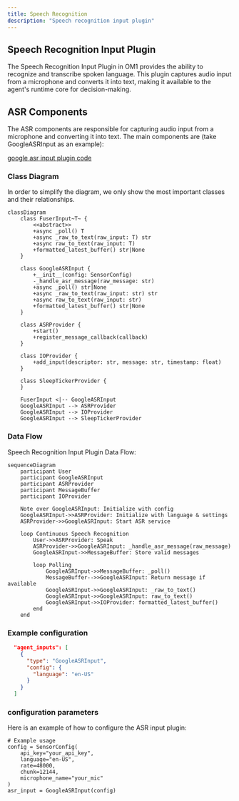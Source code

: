 ```yaml
---
title: Speech Recognition
description: "Speech recognition input plugin"
---
```

 
## Speech Recognition Input Plugin

The Speech Recognition Input Plugin in OM1 provides the ability to recognize and transcribe spoken language. This plugin captures audio input from a microphone and converts it into text, making it available to the agent's runtime core for decision-making.

## ASR Components

The ASR components are responsible for capturing audio input from a microphone and converting it into text. The main components are (take GoogleASRInput as an example):

[google asr input plugin code](https://github.com/openmind/OM1/blob/main/src/inputs/plugins/google_asr.py)

### Class Diagram

In order to simplify the diagram, we only show the most important classes and their relationships.

```mermaid
classDiagram
    class FuserInput~T~ {
        <<abstract>>
        +async _poll() T
        +async _raw_to_text(raw_input: T) str
        +async raw_to_text(raw_input: T)
        +formatted_latest_buffer() str|None
    }

    class GoogleASRInput {
        +__init__(config: SensorConfig)
        -_handle_asr_message(raw_message: str)
        +async _poll() str|None
        +async _raw_to_text(raw_input: str) str
        +async raw_to_text(raw_input: str)
        +formatted_latest_buffer() str|None
    }

    class ASRProvider {
        +start()
        +register_message_callback(callback)
    }

    class IOProvider {
        +add_input(descriptor: str, message: str, timestamp: float)
    }

    class SleepTickerProvider {
    }

    FuserInput <|-- GoogleASRInput
    GoogleASRInput --> ASRProvider
    GoogleASRInput --> IOProvider
    GoogleASRInput --> SleepTickerProvider
```

### Data Flow

Speech Recognition Input Plugin Data Flow:

```mermaid
sequenceDiagram
    participant User
    participant GoogleASRInput
    participant ASRProvider
    participant MessageBuffer
    participant IOProvider

    Note over GoogleASRInput: Initialize with config
    GoogleASRInput->>ASRProvider: Initialize with language & settings
    ASRProvider->>GoogleASRInput: Start ASR service
    
    loop Continuous Speech Recognition
        User->>ASRProvider: Speak
        ASRProvider->>GoogleASRInput: _handle_asr_message(raw_message)
        GoogleASRInput->>MessageBuffer: Store valid messages
        
        loop Polling
            GoogleASRInput->>MessageBuffer: _poll()
            MessageBuffer-->>GoogleASRInput: Return message if available
            GoogleASRInput->>GoogleASRInput: _raw_to_text()
            GoogleASRInput->>GoogleASRInput: raw_to_text()
            GoogleASRInput->>IOProvider: formatted_latest_buffer()
        end
    end
```

### Example configuration

```json agent_inputs
  "agent_inputs": [
    {
      "type": "GoogleASRInput",
      "config": {
        "language": "en-US"
      }
    }
  ]
```

### configuration parameters

Here is an example of how to configure the ASR input plugin:
```
# Example usage
config = SensorConfig(
    api_key="your_api_key",
    language="en-US",
    rate=48000,
    chunk=12144,
    microphone_name="your_mic"
)
asr_input = GoogleASRInput(config)
```
